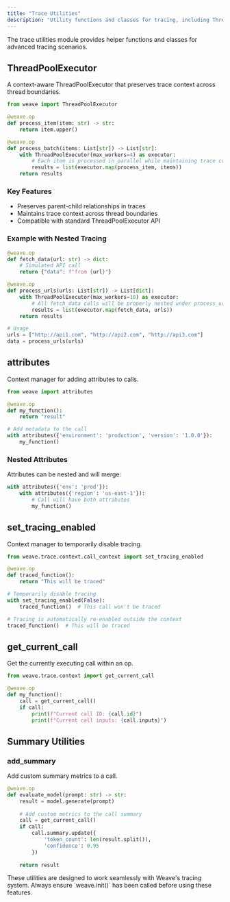 ```yaml
---
title: "Trace Utilities"
description: "Utility functions and classes for tracing, including ThreadPoolExecutor"
---
```


The trace utilities module provides helper functions and classes for advanced tracing scenarios.

## ThreadPoolExecutor

A context-aware ThreadPoolExecutor that preserves trace context across thread boundaries.

```python
from weave import ThreadPoolExecutor

@weave.op
def process_item(item: str) -> str:
    return item.upper()

@weave.op
def process_batch(items: List[str]) -> List[str]:
    with ThreadPoolExecutor(max_workers=4) as executor:
        # Each item is processed in parallel while maintaining trace context
        results = list(executor.map(process_item, items))
    return results
```

### Key Features

- Preserves parent-child relationships in traces
- Maintains trace context across thread boundaries
- Compatible with standard ThreadPoolExecutor API

### Example with Nested Tracing

```python
@weave.op
def fetch_data(url: str) -> dict:
    # Simulated API call
    return {"data": f"from {url}"}

@weave.op
def process_urls(urls: List[str]) -> List[dict]:
    with ThreadPoolExecutor(max_workers=10) as executor:
        # All fetch_data calls will be properly nested under process_urls
        results = list(executor.map(fetch_data, urls))
    return results

# Usage
urls = ["http://api1.com", "http://api2.com", "http://api3.com"]
data = process_urls(urls)
```

## attributes

Context manager for adding attributes to calls.

```python
from weave import attributes

@weave.op
def my_function():
    return "result"

# Add metadata to the call
with attributes({'environment': 'production', 'version': '1.0.0'}):
    my_function()
```

### Nested Attributes

Attributes can be nested and will merge:

```python
with attributes({'env': 'prod'}):
    with attributes({'region': 'us-east-1'}):
        # Call will have both attributes
        my_function()
```

## set_tracing_enabled

Context manager to temporarily disable tracing.

```python
from weave.trace.context.call_context import set_tracing_enabled

@weave.op
def traced_function():
    return "This will be traced"

# Temporarily disable tracing
with set_tracing_enabled(False):
    traced_function()  # This call won't be traced

# Tracing is automatically re-enabled outside the context
traced_function()  # This will be traced
```

## get_current_call

Get the currently executing call within an op.

```python
from weave.trace.context import get_current_call

@weave.op
def my_function():
    call = get_current_call()
    if call:
        print(f"Current call ID: {call.id}")
        print(f"Current call inputs: {call.inputs}")
```

## Summary Utilities

### add_summary

Add custom summary metrics to a call.

```python
@weave.op
def evaluate_model(prompt: str) -> str:
    result = model.generate(prompt)
    
    # Add custom metrics to the call summary
    call = get_current_call()
    if call:
        call.summary.update({
            'token_count': len(result.split()),
            'confidence': 0.95
        })
    
    return result
```

<Note>
These utilities are designed to work seamlessly with Weave's tracing system. Always ensure `weave.init()` has been called before using these features.
</Note>